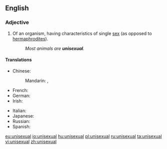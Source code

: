 ==English==
{{wikipedia}}
===Adjective===
{{en-adj|-}}

# Of an organism, having characteristics of single [[sex]] (as opposed to [[hermaphrodite]]s).
#: ''Most animals are '''unisexual'''.''

====Translations====
{{trans-top|having characteristics of a single sex}}
* Chinese:
*: Mandarin: {{t|cmn|單性|alt=單性的|sc=Hani}}, {{t|cmn|单性|tr=dānxìng de|alt=单性的|sc=Hani}}
* French: {{t+|fr|unisexe}}
* German: {{t-|de|eingeschlechtlich}}
* Irish: {{t-|ga|aonghnéasach}}
{{trans-mid}}
* Italian: {{t-|it|unisessuale}}
* Japanese: {{t-|ja|単性|tr=たんせいの, tansei no|alt=単性の|sc=Jpan}}
* Russian: {{t+|ru|однополый|tr=odnopólyj|sc=Cyrl}}
* Spanish: {{t|es|unisexual}} {{qualifier|biol.}}
{{trans-bottom}}

[[eu:unisexual]]
[[io:unisexual]]
[[hu:unisexual]]
[[pl:unisexual]]
[[ru:unisexual]]
[[ta:unisexual]]
[[vi:unisexual]]
[[zh:unisexual]]